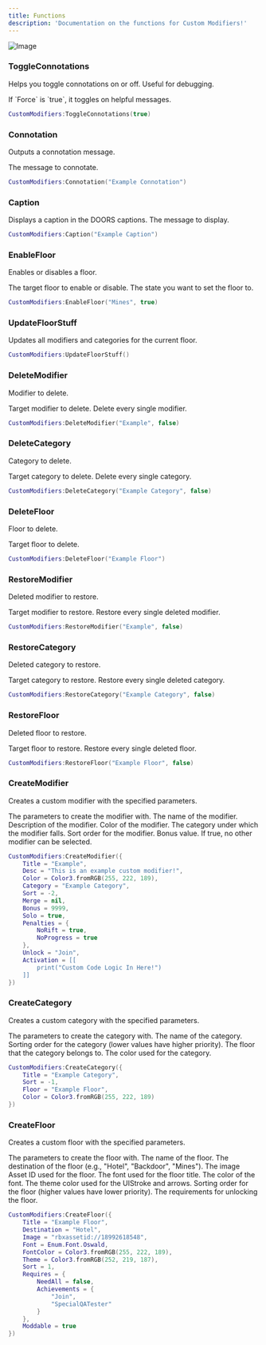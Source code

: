 ```yaml
---
title: Functions
description: 'Documentation on the functions for Custom Modifiers!'
---
```


![Image](https://mintlify.s3-us-west-1.amazonaws.com/kiwi-05288d30/Big%20Logo.png "Logo")

### ToggleConnotations
Helps you toggle connotations on or off. Useful for debugging.

<ParamField path="Force" type="Boolean" optional>
  If `Force` is `true`, it toggles on helpful messages.
</ParamField>


```lua
CustomModifiers:ToggleConnotations(true)
```

### Connotation
Outputs a connotation message.

<ParamField path="Text" type="String" required>
  The message to connotate.
</ParamField>


```lua
CustomModifiers:Connotation("Example Connotation")
```

### Caption
Displays a caption in the DOORS captions.
<ParamField path="Text" type="String" required>
  The message to display.
</ParamField>


```lua
CustomModifiers:Caption("Example Caption")
```

### EnableFloor
Enables or disables a floor.

<ParamField path="Floor" type="String" required>
  The target floor to enable or disable.
</ParamField>
<ParamField path="Status" type="Boolean">
  The state you want to set the floor to.
</ParamField>


```lua
CustomModifiers:EnableFloor("Mines", true)
```

### UpdateFloorStuff
Updates all modifiers and categories for the current floor.

```lua
CustomModifiers:UpdateFloorStuff()
```

### DeleteModifier
Modifier to delete.

<ParamField path="Modifier" type="String" required>
  Target modifier to delete.
</ParamField>
<ParamField path="All" type="Boolean">
  Delete every single modifier.
</ParamField>


```lua
CustomModifiers:DeleteModifier("Example", false)
```

### DeleteCategory
Category to delete.

<ParamField path="Category" type="String" required>
  Target category to delete.
</ParamField>
<ParamField path="All" type="Boolean">
  Delete every single category.
</ParamField>


```lua
CustomModifiers:DeleteCategory("Example Category", false)
```

### DeleteFloor
Floor to delete.

<ParamField path="Floor" type="String" required>
  Target floor to delete.
</ParamField>


```lua
CustomModifiers:DeleteFloor("Example Floor")
```

### RestoreModifier
Deleted modifier to restore.

<ParamField path="Modifier" type="String" required>
  Target modifier to restore.
</ParamField>
<ParamField path="All" type="Boolean">
  Restore every single deleted modifier.
</ParamField>


```lua
CustomModifiers:RestoreModifier("Example", false)
```

### RestoreCategory
Deleted category to restore.

<ParamField path="Category" type="String" required>
  Target category to restore.
</ParamField>
<ParamField path="All" type="Boolean">
  Restore every single deleted category.
</ParamField>


```lua
CustomModifiers:RestoreCategory("Example Category", false)
```

### RestoreFloor
Deleted floor to restore.

<ParamField path="Floor" type="String" required>
  Target floor to restore.
</ParamField>
<ParamField path="All" type="Boolean">
  Restore every single deleted floor.
</ParamField>


```lua
CustomModifiers:RestoreFloor("Example Floor", false)
```

### CreateModifier
Creates a custom modifier with the specified parameters.

<ParamField path="params" type="Table" required>
  The parameters to create the modifier with.
</ParamField>

<Expandable title="params table">
    <ResponseField name="Title" type="String">
      The name of the modifier.
    </ResponseField>
    <ResponseField name="Desc" type="String">
      Description of the modifier.
    </ResponseField>
    <ResponseField name="Color" type="Color3">
      Color of the modifier.
    </ResponseField>
    <ResponseField name="Category" type="String" required>
      The category under which the modifier falls.
    </ResponseField>
    <ResponseField name="Sort" type="Number" required>
      Sort order for the modifier.
    </ResponseField>
    <ResponseField name="Bonus" type="Number">
      Bonus value.
    </ResponseField>
    <ResponseField name="Solo" type="Boolean">
      If true, no other modifier can be selected.
    </ResponseField>
</Expandable>


```lua
CustomModifiers:CreateModifier({
	Title = "Example",
	Desc = "This is an example custom modifier!",
	Color = Color3.fromRGB(255, 222, 189),
	Category = "Example Category",
	Sort = -2,
	Merge = nil,
	Bonus = 9999,
	Solo = true,
	Penalties = {
		NoRift = true, 
		NoProgress = true
	},
	Unlock = "Join",
	Activation = [[
		print("Custom Code Logic In Here!")
	]]
})
```

### CreateCategory
Creates a custom category with the specified parameters.

<ParamField path="params" type="Table" required>
  The parameters to create the category with.
</ParamField>

<Expandable title="Parameters">
    <ResponseField name="Title" type="String">
      The name of the category.
    </ResponseField>
    <ResponseField name="Sort" type="Number" required>
      Sorting order for the category (lower values have higher priority).
    </ResponseField>
    <ResponseField name="Floor" type="String" required>
      The floor that the category belongs to.
    </ResponseField>
    <ResponseField name="Color" type="Color3">
      The color used for the category.
    </ResponseField>
</Expandable>


```lua
CustomModifiers:CreateCategory({
	Title = "Example Category",
	Sort = -1,
	Floor = "Example Floor",
	Color = Color3.fromRGB(255, 222, 189)
})
```

### CreateFloor
Creates a custom floor with the specified parameters.

<ParamField path="params" type="Table" required>
  The parameters to create the floor with.
</ParamField>

<Expandable title="Parameters">
    <ResponseField name="Title" type="String">
      The name of the floor.
    </ResponseField>
    <ResponseField name="Destination" type="String">
      The destination of the floor (e.g., "Hotel", "Backdoor", "Mines").
    </ResponseField>
    <ResponseField name="Image" type="String">
      The image Asset ID used for the floor.
    </ResponseField>
    <ResponseField name="Font" type="Enum.Font">
      The font used for the floor title.
    </ResponseField>
    <ResponseField name="FontColor" type="Color3">
      The color of the font.
    </ResponseField>
    <ResponseField name="Theme" type="Color3">
      The theme color used for the UIStroke and arrows.
    </ResponseField>
    <ResponseField name="Sort" type="Number" required>
      Sorting order for the floor (higher values have lower priority).
    </ResponseField>
    <ResponseField name="Requires" type="Table">
      The requirements for unlocking the floor.
    </ResponseField>
</Expandable>


```lua
CustomModifiers:CreateFloor({
	Title = "Example Floor",
	Destination = "Hotel",
	Image = "rbxassetid://18992618548",
	Font = Enum.Font.Oswald,
	FontColor = Color3.fromRGB(255, 222, 189),
	Theme = Color3.fromRGB(252, 219, 187),
	Sort = 1,
	Requires = {
		NeedAll = false,
		Achievements = {
			"Join",
			"SpecialQATester"
		}
	},
	Moddable = true
})
```
